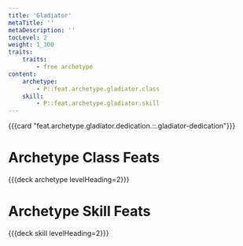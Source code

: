 ```yaml
---
title: 'Gladiator'
metaTitle: ''
metaDescription: ''
tocLevel: 2
weight: 1_300
traits:
    traits:
        - free archetype
content:
    archetype:
        - P::feat.archetype.gladiator.class
    skill:
        - P::feat.archetype.gladiator.skill
---
```


{{{card "feat.archetype.gladiator.dedication.::.gladiator-dedication"}}}

# Archetype Class Feats

{{{deck archetype levelHeading=2}}}

# Archetype Skill Feats

{{{deck skill levelHeading=2}}}
